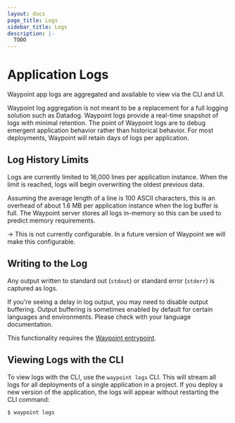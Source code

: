 ```yaml
---
layout: docs
page_title: Logs
sidebar_title: Logs
description: |-
  TODO
---
```


# Application Logs

Waypoint app logs are aggregated and available to view via the CLI and UI.

Waypoint log aggregation is not meant to be a replacement for a full
logging solution such as Datadog. Waypoint logs provide a real-time snapshot
of logs with minimal retention. The point of Waypoint logs are to debug
emergent application behavior rather than historical behavior. For most
deployments, Waypoint will retain days of logs per application.

## Log History Limits

Logs are currently limited to 16,000 lines per application instance. When
the limit is reached, logs will begin overwriting the oldest previous data.

Assuming the average length of a line is 100 ASCII characters, this is an
overhead of about 1.6 MB per application instance when the log buffer is
full. The Waypoint server stores all logs in-memory so this can be used to
predict memory requirements.

-> This is not currently configurable. In a future version of Waypoint
we will make this configurable.

## Writing to the Log

Any output written to standard out (`stdout`) or standard error (`stderr`)
is captured as logs.

If you're seeing a delay in log output, you may need to disable output
buffering. Output buffering is sometimes enabled by default for certain
languages and environments. Please check with your language documentation.

This functionality requires the [Waypoint entrypoint](/docs/entrypoint).

## Viewing Logs with the CLI

To view logs with the CLI, use the `waypoint logs` CLI. This will
stream all logs for all deployments of a single application in a project.
If you deploy a new version of the application, the logs will appear without
restarting the CLI command:

```
$ waypoint logs
```
